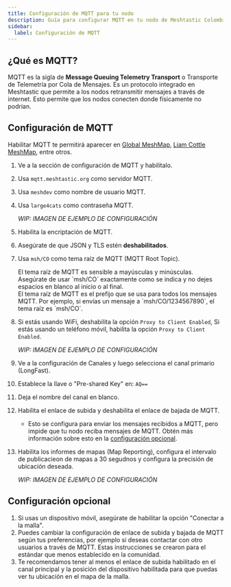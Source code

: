 ```yaml
---
title: Configuración de MQTT para tu nodo
description: Guía para configurar MQTT en tu nodo de Meshtastic Colombia.
sidebar:
  label: Configuración de MQTT
---
```



## ¿Qué es MQTT?

MQTT es la sigla de **Message Queuing Telemetry Transport** o Transporte de Telemetría por Cola de Mensajes. Es un protocolo integrado en Meshtastic que permite a los nodos retransmitir mensajes a través de internet. Esto permite que los nodos conecten donde físicamente no podrían.

## Configuración de MQTT

Habilitar MQTT te permitirá aparecer en [Global MeshMap](https://meshmap.net/), [Liam Cottle MeshMap](https://meshtastic.liamcottle.net/), entre otros.

1. Ve a la sección de configuración de MQTT y habilitalo.
2. Usa `mqtt.meshtastic.org` como servidor MQTT.
3. Usa `meshdev` como nombre de usuario MQTT.
4. Usa `large4cats` como contraseña MQTT.

    _WIP: IMAGEN DE EJEMPLO DE CONFIGURACIÓN_

5. Habilita la encriptación de MQTT.
6. Asegúrate de que JSON y TLS estén **deshabilitados**.
7. Usa `msh/CO` como tema raíz de MQTT (MQTT Root Topic).

    <Aside type="note">
    El tema raíz de MQTT es sensible a mayúsculas y minúsculas. Asegúrate de usar `msh/CO` exactamente como se indica y no dejes espacios en blanco al inicio o al final.
    </Aside>

    <Aside type="tip">
    El tema raíz de MQTT es el prefijo que se usa para todos los mensajes MQTT. Por ejemplo, si envías un mensaje a `msh/CO/1234567890`, el tema raíz es `msh/CO`.
    </Aside>

8. Si estás usando WiFi, deshabilita la opción `Proxy to Client Enabled`, Si estás usando un teléfono móvil, habilita la opción `Proxy to Client Enabled`.

    _WIP: IMAGEN DE EJEMPLO DE CONFIGURACIÓN_

9. Ve a la configuración de Canales y luego selecciona el canal primario (LongFast).
10. Establece la llave o "Pre-shared Key" en: `AQ==`
11. Deja el nombre del canal en blanco.
12. Habilita el enlace de subida y deshabilita el enlace de bajada de MQTT.
    - Esto se configura para enviar los mensajes recibidos a MQTT, pero impide que tu nodo reciba mensajes de MQTT. Obtén más información sobre esto en la [configuración opcional](#configuración-opcional).
13. Habilita los informes de mapas (Map Reporting), configura el intervalo de publicacieon de mapas a 30 segudnos y configura la precisión de ubicación deseada.

    _WIP: IMAGEN DE EJEMPLO DE CONFIGURACIÓN_

## Configuración opcional

1. Si usas un dispositivo móvil, asegúrate de habilitar la opción "Conectar a la malla".
2. Puedes cambiar la configuración de enlace de subida y bajada de MQTT según tus preferencias, por ejemplo si deseas contactar con otro usuarios a través de MQTT. Estas instrucciones se crearon para el estándar que menos establecido en la comunidad.
3. Te recomendamos tener al menos el enlace de subida habilitado en el canal principal y la posición del dispositivo habilitada para que puedas ver tu ubicación en el mapa de la malla.